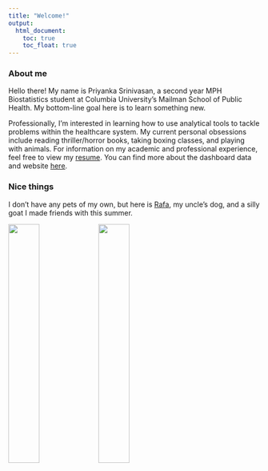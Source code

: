 ```yaml
---
title: "Welcome!"
output: 
  html_document:
    toc: true
    toc_float: true
---
```


### About me

Hello there! My name is Priyanka Srinivasan, a second year MPH Biostatistics student at Columbia University's Mailman School of Public Health. My bottom-line goal here is to learn something new.

Professionally, I'm interested in learning how to use analytical tools to tackle problems within the healthcare system. My current personal obsessions include reading thriller/horror books, taking boxing classes, and playing with animals. For information on my academic and professional experience, feel free to view my [resume](./resume.html). You can find more about the dashboard data and website [here](./about.html).

### Nice things

I don't have any pets of my own, but here is [Rafa](https://www.instagram.com/rafa._nadog/), my uncle's dog, and a silly goat I made friends with this summer.

<img src="images/rafa.png" style="width:35%"> <img src="images/goat.png" style="width:35%" style="float:left">
